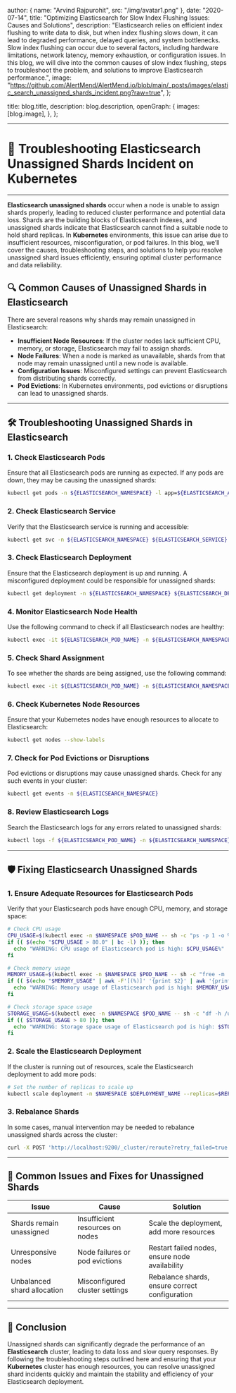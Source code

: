 
  author: { name: "Arvind Rajpurohit", src: "/img/avatar1.png" },
  date: "2020-07-14",
  title: "Optimizing Elasticsearch for Slow Index Flushing Issues: Causes and Solutions",
  description:
    "Elasticsearch relies on efficient index flushing to write data to disk, but when index flushing slows down, it can lead to degraded performance, delayed queries, and system bottlenecks. Slow index flushing can occur due to several factors, including hardware limitations, network latency, memory exhaustion, or configuration issues. In this blog, we will dive into the common causes of slow index flushing, steps to troubleshoot the problem, and solutions to improve Elasticsearch performance.",
  image:
    "https://github.com/AlertMend/AlertMend.io/blob/main/_posts/images/elastic_search_unassigned_shards_incident.png?raw=true",
};

  title: blog.title,
  description: blog.description,
  openGraph: {
    images: [blog.image],
  },
};



---
# 🚨 **Troubleshooting Elasticsearch Unassigned Shards Incident on Kubernetes**
---

**Elasticsearch unassigned shards** occur when a node is unable to assign shards properly, leading to reduced cluster performance and potential data loss. Shards are the building blocks of Elasticsearch indexes, and unassigned shards indicate that Elasticsearch cannot find a suitable node to hold shard replicas. In **Kubernetes** environments, this issue can arise due to insufficient resources, misconfiguration, or pod failures. In this blog, we’ll cover the causes, troubleshooting steps, and solutions to help you resolve unassigned shard issues efficiently, ensuring optimal cluster performance and data reliability.


## 🔍 **Common Causes of Unassigned Shards in Elasticsearch**

There are several reasons why shards may remain unassigned in Elasticsearch:
- **Insufficient Node Resources**: If the cluster nodes lack sufficient CPU, memory, or storage, Elasticsearch may fail to assign shards.
- **Node Failures**: When a node is marked as unavailable, shards from that node may remain unassigned until a new node is available.
- **Configuration Issues**: Misconfigured settings can prevent Elasticsearch from distributing shards correctly.
- **Pod Evictions**: In Kubernetes environments, pod evictions or disruptions can lead to unassigned shards.

---

## 🛠️ **Troubleshooting Unassigned Shards in Elasticsearch**

### 1. **Check Elasticsearch Pods**
Ensure that all Elasticsearch pods are running as expected. If any pods are down, they may be causing the unassigned shards:
```bash
kubectl get pods -n ${ELASTICSEARCH_NAMESPACE} -l app=${ELASTICSEARCH_APP}
```

### 2. **Check Elasticsearch Service**
Verify that the Elasticsearch service is running and accessible:
```bash
kubectl get svc -n ${ELASTICSEARCH_NAMESPACE} ${ELASTICSEARCH_SERVICE}
```

### 3. **Check Elasticsearch Deployment**
Ensure that the Elasticsearch deployment is up and running. A misconfigured deployment could be responsible for unassigned shards:
```bash
kubectl get deployment -n ${ELASTICSEARCH_NAMESPACE} ${ELASTICSEARCH_DEPLOYMENT}
```

### 4. **Monitor Elasticsearch Node Health**
Use the following command to check if all Elasticsearch nodes are healthy:
```bash
kubectl exec -it ${ELASTICSEARCH_POD_NAME} -n ${ELASTICSEARCH_NAMESPACE} curl -XGET 'http://localhost:9200/_cat/nodes?v'
```

### 5. **Check Shard Assignment**
To see whether the shards are being assigned, use the following command:
```bash
kubectl exec -it ${ELASTICSEARCH_POD_NAME} -n ${ELASTICSEARCH_NAMESPACE} curl -XGET 'http://localhost:9200/_cat/shards?v'
```

### 6. **Check Kubernetes Node Resources**
Ensure that your Kubernetes nodes have enough resources to allocate to Elasticsearch:
```bash
kubectl get nodes --show-labels
```

### 7. **Check for Pod Evictions or Disruptions**
Pod evictions or disruptions may cause unassigned shards. Check for any such events in your cluster:
```bash
kubectl get events -n ${ELASTICSEARCH_NAMESPACE}
```

### 8. **Review Elasticsearch Logs**
Search the Elasticsearch logs for any errors related to unassigned shards:
```bash
kubectl logs -f ${ELASTICSEARCH_POD_NAME} -n ${ELASTICSEARCH_NAMESPACE} | grep "unassigned"
```

---

## 🛡️ **Fixing Elasticsearch Unassigned Shards**

### 1. **Ensure Adequate Resources for Elasticsearch Pods**
Verify that your Elasticsearch pods have enough CPU, memory, and storage space:
```bash
# Check CPU usage
CPU_USAGE=$(kubectl exec -n $NAMESPACE $POD_NAME -- sh -c "ps -p 1 -o %cpu | tail -1")
if (( $(echo "$CPU_USAGE > 80.0" | bc -l) )); then
  echo "WARNING: CPU usage of Elasticsearch pod is high: $CPU_USAGE%"
fi

# Check memory usage
MEMORY_USAGE=$(kubectl exec -n $NAMESPACE $POD_NAME -- sh -c "free -m | awk 'NR==2{printf "%s/%sMB (%.2f%%)", $3,$2,$3*100/$2 }'")
if (( $(echo "$MEMORY_USAGE" | awk -F'[(%)]' '{print $2}' | awk '{print int($1)}') > 80 )); then
  echo "WARNING: Memory usage of Elasticsearch pod is high: $MEMORY_USAGE"
fi

# Check storage space usage
STORAGE_USAGE=$(kubectl exec -n $NAMESPACE $POD_NAME -- sh -c "df -h /usr/share/elasticsearch/data | awk '{print $5}' | tail -1 | sed 's/%//g'")
if (( $STORAGE_USAGE > 80 )); then
  echo "WARNING: Storage space usage of Elasticsearch pod is high: $STORAGE_USAGE%"
fi
```

### 2. **Scale the Elasticsearch Deployment**
If the cluster is running out of resources, scale the Elasticsearch deployment to add more pods:
```bash
# Set the number of replicas to scale up
kubectl scale deployment -n $NAMESPACE $DEPLOYMENT_NAME --replicas=$REPLICAS
```

### 3. **Rebalance Shards**
In some cases, manual intervention may be needed to rebalance unassigned shards across the cluster:
```bash
curl -X POST 'http://localhost:9200/_cluster/reroute?retry_failed=true'
```

---

## 🔄 **Common Issues and Fixes for Unassigned Shards**

| **Issue**                              | **Cause**                                      | **Solution**                                      |
|----------------------------------------|------------------------------------------------|---------------------------------------------------|
| Shards remain unassigned               | Insufficient resources on nodes                | Scale the deployment, add more resources          |
| Unresponsive nodes                     | Node failures or pod evictions                 | Restart failed nodes, ensure node availability    |
| Unbalanced shard allocation            | Misconfigured cluster settings                 | Rebalance shards, ensure correct configuration    |

---

## 🚀 **Conclusion**

Unassigned shards can significantly degrade the performance of an **Elasticsearch** cluster, leading to data loss and slow query responses. By following the troubleshooting steps outlined here and ensuring that your **Kubernetes** cluster has enough resources, you can resolve unassigned shard incidents quickly and maintain the stability and efficiency of your Elasticsearch deployment.